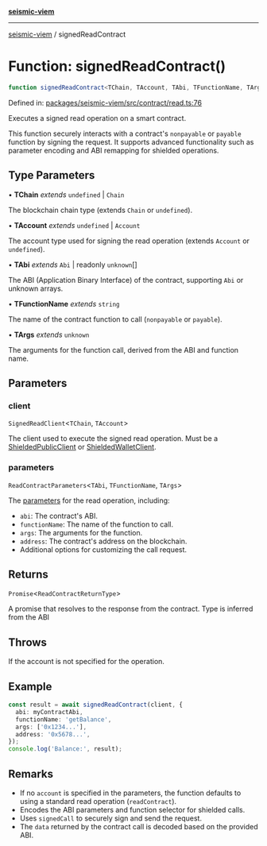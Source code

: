 [**seismic-viem**](/seismic-viem/README.mdx)

***

[seismic-viem](/seismic-viem/globals.mdx) / signedReadContract

# Function: signedReadContract()

```ts
function signedReadContract<TChain, TAccount, TAbi, TFunctionName, TArgs>(client, parameters): Promise<ReadContractReturnType>
```

Defined in: [packages/seismic-viem/src/contract/read.ts:76](https://github.com/SeismicSystems/seismic-client/blob/fb2b70a799e0a58e95478a9bc32d3743c2d88729/packages/seismic-viem/src/contract/read.ts#L76)

Executes a signed read operation on a smart contract.

This function securely interacts with a contract's `nonpayable` or `payable` function by signing the request.
It supports advanced functionality such as parameter encoding and ABI remapping for shielded operations.

## Type Parameters

• **TChain** *extends* `undefined` \| `Chain`

The blockchain chain type (extends `Chain` or `undefined`).

• **TAccount** *extends* `undefined` \| `Account`

The account type used for signing the read operation (extends `Account` or `undefined`).

• **TAbi** *extends* `Abi` \| readonly `unknown`[]

The ABI (Application Binary Interface) of the contract, supporting `Abi` or unknown arrays.

• **TFunctionName** *extends* `string`

The name of the contract function to call (`nonpayable` or `payable`).

• **TArgs** *extends* `unknown`

The arguments for the function call, derived from the ABI and function name.

## Parameters

### client

`SignedReadClient`\<`TChain`, `TAccount`\>

The client used to execute the signed read operation. Must be a [ShieldedPublicClient](/seismic-viem/type-aliases/ShieldedPublicClient.mdx) or [ShieldedWalletClient](/seismic-viem/type-aliases/ShieldedWalletClient.mdx).

### parameters

`ReadContractParameters`\<`TAbi`, `TFunctionName`, `TArgs`\>

The [parameters](https://viem.sh/docs/contract/readContract.html#parameters) for the read operation, including:
- `abi`: The contract's ABI.
- `functionName`: The name of the function to call.
- `args`: The arguments for the function.
- `address`: The contract's address on the blockchain.
- Additional options for customizing the call request.

## Returns

`Promise`\<`ReadContractReturnType`\>

A promise that resolves to the response from the contract. Type is inferred from the ABI

## Throws

If the account is not specified for the operation.

## Example

```typescript
const result = await signedReadContract(client, {
  abi: myContractAbi,
  functionName: 'getBalance',
  args: ['0x1234...'],
  address: '0x5678...',
});
console.log('Balance:', result);
```

## Remarks

- If no `account` is specified in the parameters, the function defaults to using a standard read operation (`readContract`).
- Encodes the ABI parameters and function selector for shielded calls.
- Uses `signedCall` to securely sign and send the request.
- The `data` returned by the contract call is decoded based on the provided ABI.
